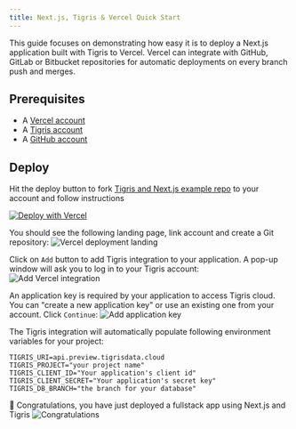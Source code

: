 ```yaml
---
title: Next.js, Tigris & Vercel Quick Start
---
```



This guide focuses on demonstrating how easy it is to deploy a Next.js application built with Tigris
to Vercel. Vercel can integrate with GitHub, GitLab or Bitbucket repositories for automatic
deployments on every branch push and merges.

## Prerequisites

<ul>
  <li>
    A <a href="https://vercel.com">Vercel account</a>
  </li>
  <li>
    A <a href={tigrisConfig.signupUrl}>Tigris account</a>
  </li>
  <li>
    A <a href="https://github.com">GitHub account</a>
  </li>
</ul>

## Deploy

Hit the deploy button to fork [Tigris and Next.js example repo](https://github.com/tigrisdata/tigris-vercel-starter/)
to your account and follow instructions

[![Deploy with Vercel](https://vercel.com/button)](https://vercel.com/new/clone?repository-url=https%3A%2F%2Fgithub.com%2Ftigrisdata%2Ftigris-vercel-starter&project-name=todo-list-app-tigris&repo-name=todo-list-webapp-tigris&demo-title=My%20To-do%20list%20webapp&demo-description=A%20To-do%20list%20webapp%20using%20NextJS%20and%20Tigris&integration-ids=oac_Orjx197uMuJobdSaEpVv2Zn8)

You should see the following landing page, link account and create a Git repository:
![Vercel deployment landing](/img/screenshots/vercel-deploy-landing.jpg)

Click on `Add` button to add Tigris integration to your application. A pop-up window will ask you
to log in to your Tigris account:
![Add Vercel integration](/img/screenshots/vercel-deploy-add-integration.jpg)

An application key is required by your application to access Tigris cloud. You can "create a new
application key" or use an existing one from your account. Click `Continue`:
![Add application key](/img/screenshots/vercel-deploy-tigris-console.jpg)

The Tigris integration will automatically populate following environment variables for your project:

```
TIGRIS_URI=api.preview.tigrisdata.cloud
TIGRIS_PROJECT="your project name"
TIGRIS_CLIENT_ID="Your application's client id"
TIGRIS_CLIENT_SECRET="Your application's secret key"
TIGRIS_DB_BRANCH="the branch for your database"
```

:tada: Congratulations, you have just deployed a fullstack app using Next.js and Tigris
![Congratulations](/img/screenshots/vercel-deploy-success.jpg)
